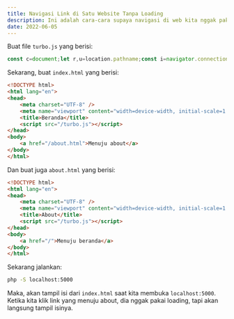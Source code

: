 ```yaml
---
title: Navigasi Link di Satu Website Tanpa Loading
description: Ini adalah cara-cara supaya navigasi di web kita nggak pakai loading
date: 2022-06-05
---
```


Buat file `turbo.js` yang berisi:

```javascript
const c=document;let r,u=location.pathname;const i=navigator.connection,S=i&&(i.saveData||/2g/.test(i.effectiveType)),s=Array.from,h=(t,e=c)=>s(e.querySelectorAll(t)),d=t=>c.adoptNode(t),l=(t="link")=>c.createElement(t),_=window.requestIdleCallback||setTimeout,p=t=>new URL(t,location.href).pathname,y=(t,e="high")=>fetch(t,{credentials:"include",importance:e}),g=C()?D:t=>y(t,"low"),f=new Set;f.add(p(location.href));function I(t){!S&&!f.has(t)&&(f.add(t),g(t))}w();addEventListener("popstate",t=>{u!==location.pathname&&v(location.href,t.state&&t.state.scrollPosition||0)});function w(){window.__ILE_DISPOSE__=new Map,r==null||r.disconnect(),r=new IntersectionObserver(t=>{t.forEach(({target:e,isIntersecting:o})=>{o&&(r.unobserve(e),e.addEventListener("click",P),I(p(e.href)))})}),_(()=>{h("a").forEach(t=>{const e=t.pathname.match(/\.\w+$/);(!e||e[0]===".html")&&t.hostname===location.hostname&&r.observe(t)})})}function P(t){const e=t.target.closest("a");if(!t.ctrlKey&&!t.shiftKey&&!t.altKey&&!t.metaKey&&event.which<=1&&e.target!=="_blank"){const o=e.pathname===location.pathname,n=e.hash===location.hash;(!o||n)&&t.preventDefault(),o||v(e.href,0,()=>{history.replaceState({scrollPosition:scrollY},c.title),history.pushState(null,"",e.href)})}}function v(t,e,o){t=p(t),y(t).then(n=>n.text()).then(n=>{o==null||o(),u=location.pathname,b(n),scrollTo(0,e||c.querySelector(location.hash||"body").offsetTop),w()}).catch(n=>{console.error(n),location.href=t})}function b(t){const{head:e,body:o}=new DOMParser().parseFromString(t,"text/html"),n=c.head;h(':not(link[rel="stylesheet"]):not(style)',n).forEach(a=>a.remove());const E=new Set(h("link",n).map(a=>a.href));s(e.children).forEach(a=>{(a.tagName!=="LINK"||a.rel!=="stylesheet"||!E.has(a.href))&&(d(a),n.appendChild(a))}),d(o),s(__ILE_DISPOSE__).forEach(([a,L])=>L()),c.body.replaceWith(o),m(e),m(o)}function m(t){h("script",t).forEach(A)}function A(t){if(t.getAttribute("once")===null){const e=l("script");s(t.attributes).forEach(o=>e.setAttribute(o.nodeName,o.nodeValue)),e.textContent=t.textContent,t.replaceWith(e)}}function C(t){return t=l(),t.relList&&t.relList.supports&&t.relList.supports("prefetch")}function D(t,e){e=l(),e.rel="prefetch",e.href=t,c.head.appendChild(e)}
```

Sekarang, buat `index.html` yang berisi:

```html {7}
<!DOCTYPE html>
<html lang="en">
<head>
	<meta charset="UTF-8" />
	<meta name="viewport" content="width=device-width, initial-scale=1.0" />
	<title>Beranda</title>
	<script src="/turbo.js"></script>
</head>
<body>
	<a href="/about.html">Menuju about</a>
</body>
</html>
```

Dan buat juga `about.html` yang berisi:

```html {7}
<!DOCTYPE html>
<html lang="en">
<head>
	<meta charset="UTF-8" />
	<meta name="viewport" content="width=device-width, initial-scale=1.0" />
	<title>About</title>
	<script src="/turbo.js"></script>
</head>
<body>
	<a href="/">Menuju beranda</a>
</body>
</html>
```

Sekarang jalankan:

```bash
php -S localhost:5000
```

Maka, akan tampil isi dari `index.html` saat kita membuka `localhost:5000`. Ketika kita klik link yang menuju about, dia nggak pakai loading, tapi akan langsung tampil isinya.